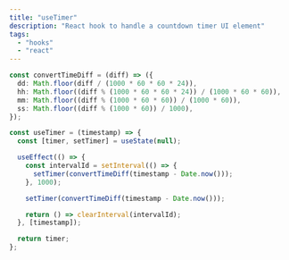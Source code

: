 ```yaml
---
title: "useTimer"
description: "React hook to handle a countdown timer UI element"
tags:
  - "hooks"
  - "react"
---
```


```ts
const convertTimeDiff = (diff) => ({
  dd: Math.floor(diff / (1000 * 60 * 60 * 24)),
  hh: Math.floor((diff % (1000 * 60 * 60 * 24)) / (1000 * 60 * 60)),
  mm: Math.floor((diff % (1000 * 60 * 60)) / (1000 * 60)),
  ss: Math.floor((diff % (1000 * 60)) / 1000),
});

const useTimer = (timestamp) => {
  const [timer, setTimer] = useState(null);

  useEffect(() => {
    const intervalId = setInterval(() => {
      setTimer(convertTimeDiff(timestamp - Date.now()));
    }, 1000);

    setTimer(convertTimeDiff(timestamp - Date.now()));

    return () => clearInterval(intervalId);
  }, [timestamp]);

  return timer;
};
```

